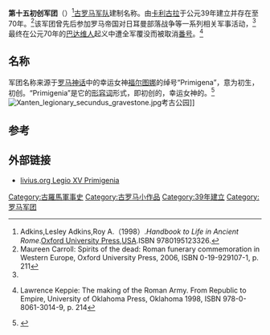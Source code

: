 {{Infobox military unit
|unit_name=第十五初创军团
|image=Tegula Legio XV 40911.jpg
|caption=相关文物
|dates= 公元39年至70年
|country= [[罗马帝国|罗马帝国]]
|type= [[罗马军团|罗马军团]] 
|role= 
|size= 
|garrison= [[美因茨|美因茨]]<ref>{{de}}Gerold Walser (Hrsg.): Römische Inschriftkunst, Steiner, 1993, ISBN 978-3-515-06065-3, p. 194.</ref>、[[克桑滕|克桑滕]]<ref>{{de}}Claude Lepelley: Rom und das Reich in der Hohen Kaiserzeit. Die Regionen des Reiches, de Gruyter Saur, 2001, ISBN 978-3-598-77449-2, p. 167</ref>
|ceremonial_chief=
|nickname= 
|patron=
|motto=
|colors=
|march=
|mascot=未知
|battles=
|notable_commanders=[[卡利古拉|卡利古拉]]等
|anniversaries=
}}

'''第十五初创军团'''（{{lang-la|Legio XV Primigenia}}）<ref>Adkins,Lesley Adkins,Roy A.（1998）.''Handbook to Life in Ancient Rome''.[[Oxford_University_Press|Oxford University Press]],[[USA|USA]].ISBN 9780195123326.</ref>[[古罗马|古罗马]][[军队|军队]]建制名称。由[[卡利古拉|卡利古拉]]于公元39年建立并存在至70年。<ref>Maureen Carroll: Spirits of the dead: Roman funerary commemoration in Western Europe, Oxford University Press, 2006, ISBN 0-19-929107-1, p. 211</ref>该军团曾先后参加罗马帝国对日耳曼部落战争等一系列相关军事活动，<ref name="e"/>最终在公元70年的[[巴达维人|巴达维人]]起义中遭全军覆没而被取消[[番号|番号]]。<ref>{{de}}Lawrence Keppie: The making of the Roman Army. From Republic to Empire, University of Oklahoma Press, Oklahoma 1998, ISBN 978-0-8061-3014-9, p. 214</ref>
== 名称 ==
军团名称来源于[[罗马神话|罗马神话]]中的幸运女神[[福尔图娜|福尔图娜]]的绰号“Primigena”，意为初生，初创。“Primigenia”是它的[[形容词|形容词]]形式，即初创的，幸运女神的。<ref name="e">{{Cite web |url=http://www.livius.org/le-lh/legio/xv_primigenia.html |title=Legio XV Primigenia. In: Livius.org  |accessdate=2018-08-26 |author=Jona Lendering}}</ref>
[[File:Xanten_legionary_secundus_gravestone.jpg|thumb]]考古公园]]
== 参考 ==
{{reflist}}

==外部链接==
*[http://www.livius.org/le-lh/legio/xv_primigenia.html livius.org Legio XV Primigenia]
{{commonscat|Legio XV Primigenia}}
{{古罗马小作品}}
{{模板:罗马军团}}
[[Category:古羅馬軍事史|Category:古羅馬軍事史]]
[[Category:古罗马小作品|Category:古罗马小作品]]
[[Category:39年建立|Category:39年建立]]
[[Category:罗马军团|Category:罗马军团]]